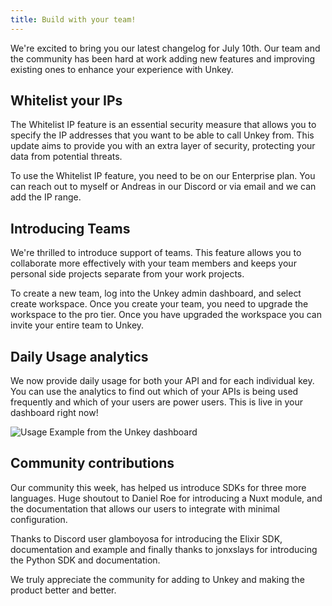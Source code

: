 ```yaml
---
title: Build with your team!
---
```


We're excited to bring you our latest changelog for July 10th. Our team and the community has been hard at work adding new features and improving existing ones to enhance your experience with Unkey.

## Whitelist your IPs

The Whitelist IP feature is an essential security measure that allows you to specify the IP addresses that you want to be able to call Unkey from. This update aims to provide you with an extra layer of security, protecting your data from potential threats.

To use the Whitelist IP feature, you need to be on our Enterprise plan. You can reach out to myself or Andreas in our Discord or via email and we can add the IP range.

## Introducing Teams

We're thrilled to introduce support of teams. This feature allows you to collaborate more effectively with your team members and keeps your personal side projects separate from your work projects.

To create a new team, log into the Unkey admin dashboard, and select create workspace. Once you create your team, you need to upgrade the workspace to the pro tier. Once you have upgraded the workspace you can invite your entire team to Unkey.

## Daily Usage analytics

We now provide daily usage for both your API and for each individual key. You can use the analytics to find out which of your APIs is being used frequently and which of your users are power users. This is live in your dashboard right now!

![Usage Example from the Unkey dashboard](/images/changelog/july-10/usage-example.png)

## Community contributions

Our community this week, has helped us introduce SDKs for three more languages. Huge shoutout to Daniel Roe for introducing a Nuxt module, and the documentation that allows our users to integrate with minimal configuration. 

Thanks to Discord user glamboyosa for introducing the Elixir SDK, documentation and example and finally thanks to jonxslays for introducing the Python SDK and documentation. 

We truly appreciate the community for adding to Unkey and making the product better and better.


